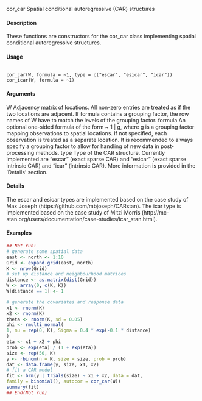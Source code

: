 cor_car Spatial conditional autoregressive (CAR) structures

#### Description 
These functions are constructors for the cor_car class implementing spatial conditional autoregressive
structures.

#### Usage
<pre><code>
cor_car(W, formula = ~1, type = c("escar", "esicar", "icar"))
cor_icar(W, formula = ~1)
</code></pre>

#### Arguments
W Adjacency matrix of locations. All non-zero entries are treated as if the two locations are adjacent. If formula contains a grouping factor, the row names of
W have to match the levels of the grouping factor.
formula An optional one-sided formula of the form ~ 1 | g, where g is a grouping factor mapping observations to spatial locations.
If not specified, each observation is treated as a separate location. It is recommended to always specify a grouping factor to allow for handling of new data in post-processing methods.
type Type of the CAR structure. Currently implemented are "escar" (exact sparse CAR) and "esicar" (exact sparse intrinsic CAR) and "icar" (intrinsic CAR).
More information is provided in the ’Details’ section.

#### Details
The escar and esicar types are implemented based on the case study of Max Joseph (https://github.com/mbjoseph/CARstan). The icar type is implemented based on the case study of
Mitzi Morris (http://mc-stan.org/users/documentation/case-studies/icar_stan.html).


#### Examples

```r
## Not run:
# generate some spatial data
east <- north <- 1:10
Grid <- expand.grid(east, north)
K <- nrow(Grid)
# set up distance and neighbourhood matrices
distance <- as.matrix(dist(Grid))
W <- array(0, c(K, K))
W[distance == 1] <- 1

```

```r
# generate the covariates and response data
x1 <- rnorm(K)
x2 <- rnorm(K)
theta <- rnorm(K, sd = 0.05)
phi <- rmulti_normal(
1, mu = rep(0, K), Sigma = 0.4 * exp(-0.1 * distance)
)
eta <- x1 + x2 + phi
prob <- exp(eta) / (1 + exp(eta))
size <- rep(50, K)
y <- rbinom(n = K, size = size, prob = prob)
dat <- data.frame(y, size, x1, x2)
# fit a CAR model
fit <- brm(y | trials(size) ~ x1 + x2, data = dat,
family = binomial(), autocor = cor_car(W))
summary(fit)
## End(Not run)
```
